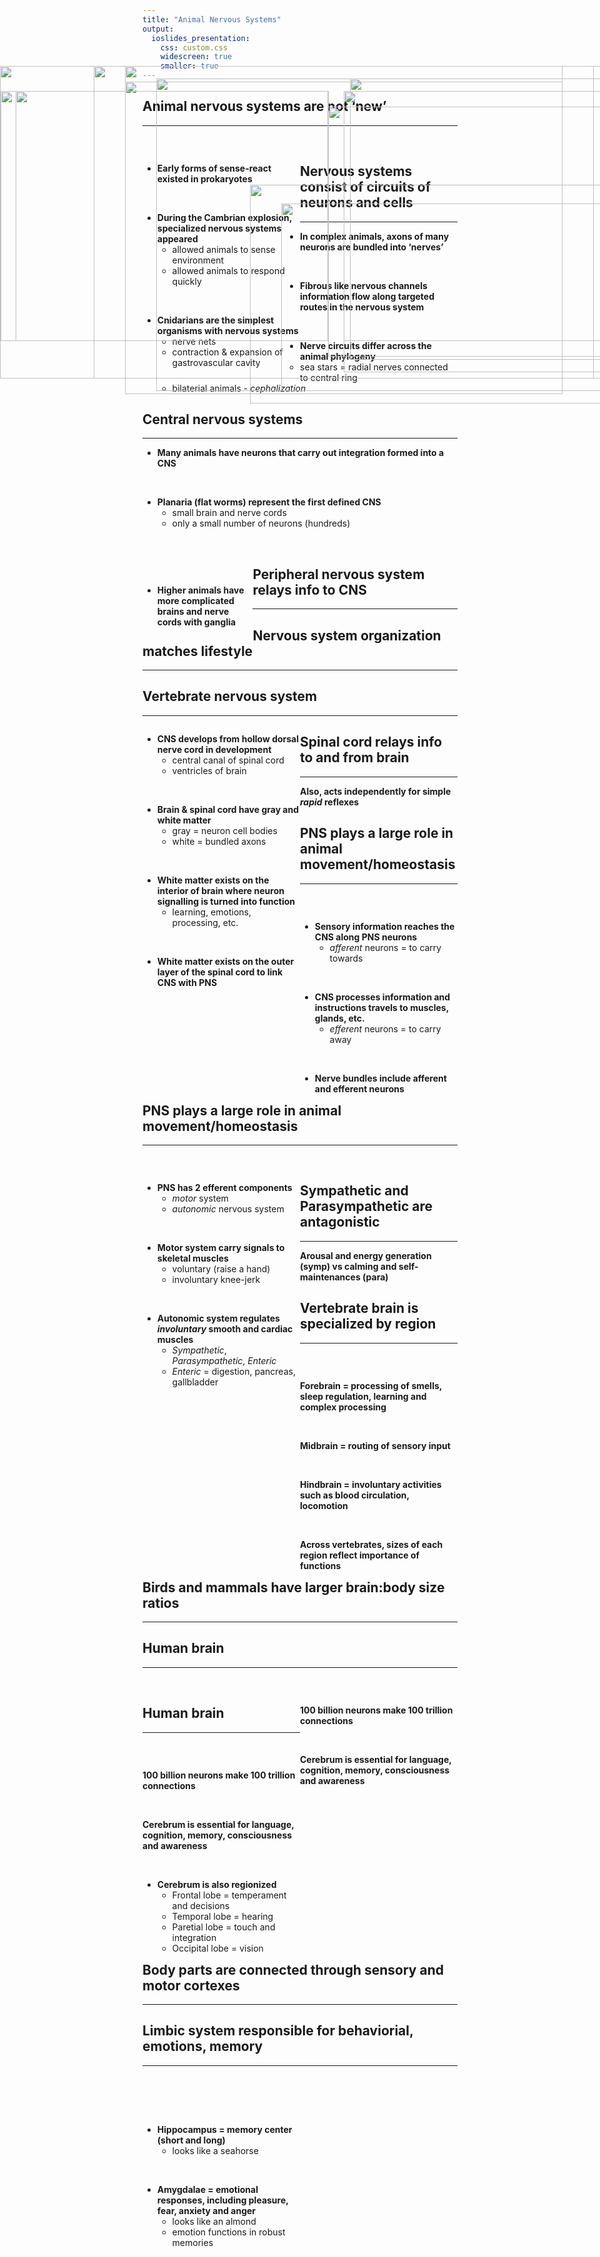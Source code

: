 ```yaml
---
title: "Animal Nervous Systems"
output: 
  ioslides_presentation:
    css: custom.css
    widescreen: true
    smaller: true
---
```


## Animal nervous systems are not 'new'
<hr>
<br/>

<div style="float: left; width: 50%;">

* **Early forms of sense-react existed in prokaryotes**

<br/>

* **During the Cambrian explosion, specialized nervous systems appeared**
    + allowed animals to sense environment
    + allowed animals to respond quickly

<br/>

* **Cnidarians are the simplest organisms with nervous systems**
    + nerve nets 
    + contraction & expansion of gastrovascular cavity

</div>

<IMG STYLE="position:absolute; TOP:200px; LEFT:550px; WIDTH:550px; HEIGHT:400px" SRC="images/cambrian2.jpg">

## Nervous systems consist of circuits of neurons and cells
<hr>
* **In complex animals, axons of many neurons are bundled into 'nerves'**

<br/>

* **Fibrous like nervous channels information flow along targeted routes in the nervous system**

<br/>

* **Nerve circuits differ across the animal phylogeny**
    + sea stars = radial nerves connected to central ring
    + bilaterial animals - *cephalization*
    
<IMG STYLE="position:absolute; TOP:380px; LEFT:450px; WIDTH:620px; HEIGHT:300px" SRC="images/nerve.jpg">

## Central nervous systems
<hr>

* **Many animals have neurons that carry out integration formed into a CNS**

<br/>

* **Planaria (flat worms) represent the first defined CNS**
    + small brain and nerve cords
    + only a small number of neurons (hundreds)

<br/>

<div style="float: left; width: 35%;">

<br/>

* **Higher animals have more complicated brains and nerve cords with ganglia**

</div>

<IMG STYLE="position:absolute; TOP:350px; LEFT:400px; WIDTH:700px; HEIGHT:350px" SRC="images/ganglia.gif">

## Peripheral nervous system relays info to CNS
<hr>

<IMG STYLE="position:absolute; TOP:160px; LEFT:200px; WIDTH:700px; HEIGHT:500px" SRC="images/pns.jpeg">

## Nervous system organization matches lifestyle
<hr>

<IMG STYLE="position:absolute; TOP:160px; LEFT:0px; WIDTH:1100px; HEIGHT:500px" SRC="images/nervousorganize.jpg">

## Vertebrate nervous system
<hr>

<div style="float: left; width: 50%;">

* **CNS develops from hollow dorsal nerve cord in development**
    + central canal of spinal cord
    + ventricles of brain
    
<br/>

* **Brain & spinal cord have gray and white matter**
    + gray = neuron cell bodies
    + white = bundled axons

<br/>

* **White matter exists on the interior of brain where neuron signalling is turned into function**
    + learning, emotions, processing, etc. 

<br/>

* **White matter exists on the outer layer of the spinal cord to link CNS with PNS**
 
</div>

<IMG STYLE="position:absolute; TOP:200px; LEFT:550px; WIDTH:550px; HEIGHT:400px" SRC="images/brain.jpg">

## Spinal cord relays info to and from brain
<hr>
**Also, acts independently for simple *rapid* reflexes**

<IMG STYLE="position:absolute; TOP:180px; LEFT:250px; WIDTH:650px; HEIGHT:500px" SRC="images/whitematter.jpg">

## PNS plays a large role in animal movement/homeostasis
<hr>
<br/>

<div style="float: left; width: 50%;">

* **Sensory information reaches the CNS along PNS neurons**
    + *afferent* neurons = to carry towards

<br/>

* **CNS processes information and instructions travels to muscles, glands, etc.**
    + *efferent* neurons = to carry away

<br/>

* **Nerve bundles include afferent and efferent neurons**

</div>

<IMG STYLE="position:absolute; TOP:180px; LEFT:560px; WIDTH:500px; HEIGHT:450px" SRC="images/cnspns.jpg">

## PNS plays a large role in animal movement/homeostasis
<hr>
<br/>

<div style="float: left; width: 50%;">

* **PNS has 2 efferent components**
    + *motor* system
    + *autonomic* nervous system

<br/>

* **Motor system carry signals to skeletal muscles**
    + voluntary (raise a hand)
    + involuntary knee-jerk

<br/>

* **Autonomic system regulates *involuntary* smooth and cardiac muscles**
    + *Sympathetic*, *Parasympathetic*, *Enteric*
    + *Enteric* = digestion, pancreas, gallbladder    

</div>

<IMG STYLE="position:absolute; TOP:180px; LEFT:560px; WIDTH:500px; HEIGHT:450px" SRC="images/cnspns.jpg">

## Sympathetic and Parasympathetic are antagonistic
<hr>
**Arousal and energy generation (symp) vs calming and self-maintenances (para)**

<IMG STYLE="position:absolute; TOP:185px; LEFT:200px; WIDTH:700px; HEIGHT:500px" SRC="images/sympara.jpg">

## Vertebrate brain is specialized by region
<hr>
<br/>

<div style="float: left; width: 50%;">

**Forebrain = processing of smells, sleep regulation, learning and complex processing**

<br/>

**Midbrain = routing of sensory input**

<br/>

**Hindbrain = involuntary activities such as blood circulation, locomotion**

<br/>

**Across vertebrates, sizes of each region reflect importance of functions**
</div>

<IMG STYLE="position:absolute; TOP:225px; LEFT:525px; WIDTH:550px; HEIGHT:400px" SRC="images/brainregions.jpg">

## Birds and mammals have larger brain:body size ratios
<hr>

<IMG STYLE="position:absolute; TOP:160px; LEFT:200px; WIDTH:750px; HEIGHT:500px" SRC="images/braincompare.gif">

## Human brain
<hr>
<br/>

<div style="float: right; width: 50%;">

**100 billion neurons make 100 trillion connections**

<br/>

**Cerebrum is essential for language, cognition, memory, consciousness and awareness**

</div>

<IMG STYLE="position:absolute; TOP:200px; LEFT:25px; WIDTH:500px; HEIGHT:400px" SRC="images/humanbrain.jpg">

## Human brain
<hr>
<br/>

<div style="float: right; width: 50%;">

**100 billion neurons make 100 trillion connections**

<br/>

**Cerebrum is essential for language, cognition, memory, consciousness and awareness**

<br/>

* **Cerebrum is also regionized**
    + Frontal lobe = temperament and decisions
    + Temporal lobe = hearing
    + Paretial lobe = touch and integration
    + Occipital lobe = vision
    
</div>

<IMG STYLE="position:absolute; TOP:200px; LEFT:1px; WIDTH:525px; HEIGHT:400px" SRC="images/humanbrain2.png">

## Body parts are connected through sensory and motor cortexes
<hr>

<IMG STYLE="position:absolute; TOP:160px; LEFT:150px; WIDTH:800px; HEIGHT:500px" SRC="images/lobes.png">

## Limbic system responsible for behaviorial, emotions, memory
<hr>
<br/>
<br/>
<br/>

<div style="float: left; width: 50%;">

* **Hippocampus = memory center (short and long)**
    + looks like a seahorse

<br/>

* **Amygdalae = emotional responses, including  pleasure, fear, anxiety and anger**
    + looks like an almond
    + emotion functions in robust memories

</div>

<IMG STYLE="position:absolute; TOP:200px; LEFT:550px; WIDTH:500px; HEIGHT:450px" SRC="images/otherbrain.jpg">
